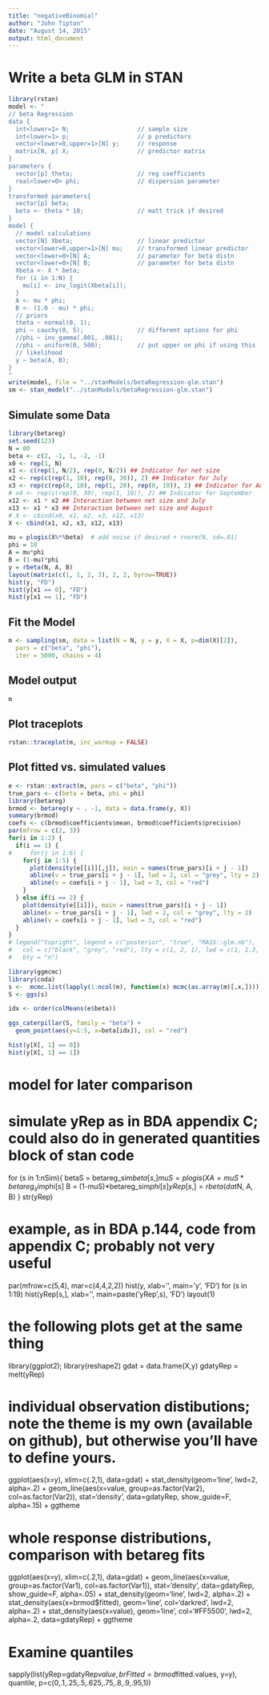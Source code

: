 ```yaml
---
title: "negativeBinomial"
author: "John Tipton"
date: "August 14, 2015"
output: html_document
---
```


# Write a beta GLM in STAN

```r
library(rstan)
model <- "
// beta Regression
data {
  int<lower=1> N;                   // sample size
  int<lower=1> p;                   // p predictors
  vector<lower=0,upper=1>[N] y;     // response 
  matrix[N, p] X;                   // predictor matrix
}
parameters {
  vector[p] theta;                  // reg coefficients
  real<lower=0> phi;                // dispersion parameter
}
transformed parameters{
  vector[p] beta;
  beta <- theta * 10;               // matt trick if desired
}
model {
  // model calculations
  vector[N] Xbeta;                  // linear predictor
  vector<lower=0,upper=1>[N] mu;    // transformed linear predictor
  vector<lower=0>[N] A;             // parameter for beta distn
  vector<lower=0>[N] B;             // parameter for beta distn
  Xbeta <- X * beta;
  for (i in 1:N) { 
    mu[i] <- inv_logit(Xbeta[i]);   
  }
  A <- mu * phi;
  B <- (1.0 - mu) * phi;
  // priors
  theta ~ normal(0, 1);   
  phi ~ cauchy(0, 5);               // different options for phi  
  //phi ~ inv_gamma(.001, .001);
  //phi ~ uniform(0, 500);          // put upper on phi if using this
  // likelihood
  y ~ beta(A, B);
}
"
write(model, file = "../stanModels/betaRegression-glm.stan")
sm <- stan_model("../stanModels/betaRegression-glm.stan")
```

## Simulate some Data

```r
library(betareg)
set.seed(123)
N = 80
beta <- c(2, -1, 1, -2, -1)
x0 <- rep(1, N)
x1 <- c(rep(1, N/2), rep(0, N/2)) ## Indicator for net size
x2 <- rep(c(rep(1, 10), rep(0, 30)), 2) ## Indicator for July
x3 <- rep(c(rep(0, 10), rep(1, 20), rep(0, 10)), 2) ## Indicator for August
# x4 <- rep(c(rep(0, 30), rep(1, 10)), 2) ## Indicator for September
x12 <- x1 * x2 ## Interaction between net size and July
x13 <- x1 * x3 ## Interaction between net size and August
# X <- cbind(x0, x1, x2, x3, x12, x13)
X <- cbind(x1, x2, x3, x12, x13)

mu = plogis(X%*%beta)  # add noise if desired + rnorm(N, sd=.01)
phi = 10
A = mu*phi
B = (1-mu)*phi
y = rbeta(N, A, B)
layout(matrix(c(1, 1, 2, 3), 2, 2, byrow=TRUE))
hist(y, "FD")
hist(y[x1 == 0], "FD")
hist(y[x1 == 1], "FD")
```

## Fit the Model

```r
m <- sampling(sm, data = list(N = N, y = y, X = X, p=dim(X)[2]),
  pars = c("beta", "phi"),
  iter = 5000, chains = 4)
```

## Model output
```r
m
```

## Plot traceplots
```r
rstan::traceplot(m, inc_warmup = FALSE)
```

## Plot fitted vs. simulated values

```r
e <- rstan::extract(m, pars = c("beta", "phi"))
true_pars <- c(beta = beta, phi = phi)
library(betareg)
brmod <- betareg(y ~ . -1, data = data.frame(y, X))
summary(brmod)
coefs <- c(brmod$coefficients$mean, brmod$coefficients$precision)
par(mfrow = c(2, 3))
for(i in 1:2) {
  if(i == 1) {
#     for(j in 1:6) {
    for(j in 1:5) {
      plot(density(e[[i]][,j]), main = names(true_pars)[i + j - 1])
      abline(v = true_pars[i + j - 1], lwd = 2, col = "grey", lty = 2)
      abline(v = coefs[i + j - 1], lwd = 3, col = "red")
    }
  } else if(i == 2) {
    plot(density(e[[i]]), main = names(true_pars)[i + j - 1])
    abline(v = true_pars[i + j - 1], lwd = 2, col = "grey", lty = 2)
    abline(v = coefs[i + j - 1], lwd = 3, col = "red")
  }
}
# legend("topright", legend = c("posterior", "true", "MASS::glm.nb"),
#   col = c("black", "grey", "red"), lty = c(1, 2, 1), lwd = c(1, 1.3, 3),
#   bty = "n")
```


```r
library(ggmcmc)
library(coda)
s <-  mcmc.list(lapply(1:ncol(m), function(x) mcmc(as.array(m)[,x,])))
S <- ggs(s)

idx <- order(colMeans(e$beta))

ggs_caterpillar(S, family = "beta") + 
  geom_point(aes(y=1:5, x=beta[idx]), col = "red")
```


```r
hist(y[X[, 1] == 0])
hist(y[X[, 1] == 1])
```















# model for later comparison



# simulate yRep as in BDA appendix C; could also do in generated quantities block of stan code
for (s in 1:nSim){
  betaS = betareg_sim$beta[s,]
  muS = plogis(X%*%betaS)
  A = muS*betareg_sim$phi[s]
  B = (1-muS)*betareg_sim$phi[s]
  yRep[s,] = rbeta(dat$N, A, B)
}
str(yRep)


# example, as in BDA p.144, code from appendix C; probably not very useful
par(mfrow=c(5,4), mar=c(4,4,2,2))
hist(y, xlab='', main='y', 'FD')
for (s in 1:19) hist(yRep[s,], xlab='', main=paste('yRep',s), 'FD')
layout(1)

# the following plots get at the same thing
library(ggplot2); library(reshape2)
gdat = data.frame(X,y)
gdatyRep = melt(yRep)

# individual observation distibutions; note the theme is my own (available on github), but otherwise you'll have to define yours.
ggplot(aes(x=y), xlim=c(.2,1), data=gdat) + 
  stat_density(geom='line', lwd=2, alpha=.2) + 
  geom_line(aes(x=value,  group=as.factor(Var2), col=as.factor(Var2)), stat='density', data=gdatyRep, show_guide=F, alpha=.15) +
  ggtheme

# whole response distributions, comparison with betareg fits
ggplot(aes(x=y), xlim=c(.2,1), data=gdat) + 
  geom_line(aes(x=value,  group=as.factor(Var1), col=as.factor(Var1)), stat='density', data=gdatyRep, show_guide=F, alpha=.05) +
  stat_density(geom='line', lwd=2, alpha=.2) + 
  stat_density(aes(x=brmod$fitted), geom='line', col='darkred', lwd=2, alpha=.2) +
  stat_density(aes(x=value), geom='line', col='#FF5500', lwd=2, alpha=.2, data=gdatyRep) +
  ggtheme

# Examine quantiles
sapply(list(yRep=gdatyRep$value, brFitted=brmod$fitted.values, y=y), quantile, p=c(0,.1,.25,.5,.625,.75,.8,.9,.95,1))

















